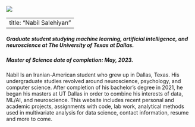 ![](images/IMG_CA96029472D8-1.jpeg)

---
title: "Nabil Salehiyan"
---

##### Graduate student studying machine learning, artificial intelligence, and neuroscience at The University of Texas at Dallas. 

##### Master of Science date of completion: May, 2023. 

Nabil Is an Iranian-American student who grew up in Dallas, Texas. His undergraduate studies revolved around neuroscience, psychology, and computer science. After completion of his bachelor's degree in 2021, he began his masters at UT Dallas in order to combine his interests of data, ML/AI, and neuroscience. This website includes recent personal and academic projects, assignments with code, lab work, analytical methods used in multivariate analysis for data science, contact information, resume and more to come.
